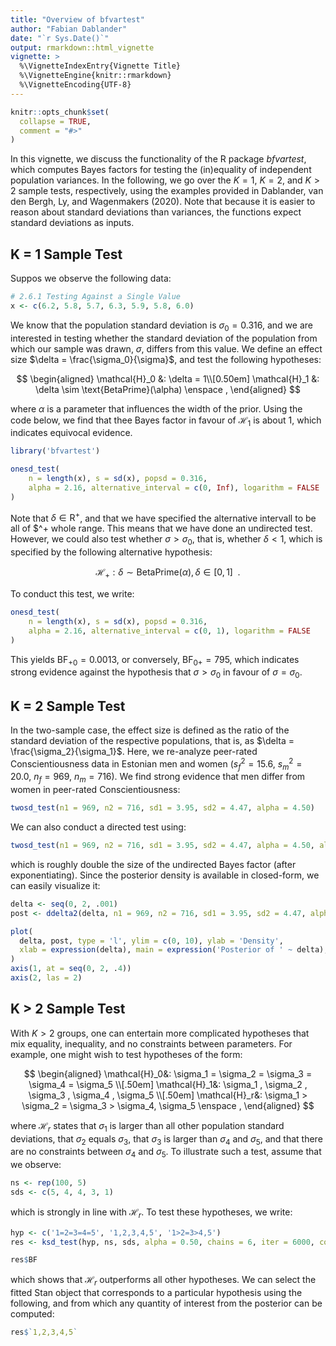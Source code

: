 ```yaml
---
title: "Overview of bfvartest"
author: "Fabian Dablander"
date: "`r Sys.Date()`"
output: rmarkdown::html_vignette
vignette: >
  %\VignetteIndexEntry{Vignette Title}
  %\VignetteEngine{knitr::rmarkdown}
  %\VignetteEncoding{UTF-8}
---
```


```r
knitr::opts_chunk$set(
  collapse = TRUE,
  comment = "#>"
)
```

In this vignette, we discuss the functionality of the R package *bfvartest*, which computes Bayes factors for testing the (in)equality of independent population variances. In the following, we go over the $K = 1$, $K = 2$, and $K > 2$ sample tests, respectively, using the examples provided in Dablander, van den Bergh, Ly, and Wagenmakers (2020). Note that because it is easier to reason about standard deviations than variances, the functions expect standard deviations as inputs.

## K = 1 Sample Test
Suppos we observe the following data:

```r
# 2.6.1 Testing Against a Single Value
x <- c(6.2, 5.8, 5.7, 6.3, 5.9, 5.8, 6.0)
```

We know that the population standard deviation is $\sigma_0 = 0.316$, and we are interested in testing whether the standard deviation of the population from which our sample was drawn, $\sigma$, differs from this value. We define an effect size $\delta = \frac{\sigma_0}{\sigma}$, and test the following hypotheses:

$$
\begin{aligned}
\mathcal{H}_0 &: \delta = 1\\[0.50em]
\mathcal{H}_1 &: \delta \sim \text{BetaPrime}(\alpha) \enspace ,
\end{aligned}
$$

where $\alpha$ is a parameter that influences the width of the prior. Using the code below, we find that thee Bayes factor in favour of $\mathcal{H}_1$ is about 1, which indicates equivocal evidence.

```r
library('bfvartest')

onesd_test(
    n = length(x), s = sd(x), popsd = 0.316,
    alpha = 2.16, alternative_interval = c(0, Inf), logarithm = FALSE
)
```

Note that $\delta \in \mathrm{R}^{+}$, and that we have specified the alternative intervall to be all of $\mathrm{R}^+ whole range. This means that we have done an undirected test. However, we could also test whether $\sigma > \sigma_0$, that is, whether $\delta < 1$, which is specified by the following alternative hypothesis:

$$
\mathcal{H}_+ : \delta \sim \text{BetaPrime}(\alpha), \delta \in [0, 1] \enspace .
$$

To conduct this test, we write:

```r
onesd_test(
    n = length(x), s = sd(x), popsd = 0.316,
    alpha = 2.16, alternative_interval = c(0, 1), logarithm = FALSE
)
```

This yields $\text{BF}_{+0} = 0.0013$, or conversely, $\text{BF}_{0+} = 795$, which indicates strong evidence against the hypothesis that $\sigma > \sigma_0$ in favour of $\sigma = \sigma_0$.


## K = 2 Sample Test
In the two-sample case, the effect size is defined as the ratio of the standard deviation of the respective populations, that is, as $\delta = \frac{\sigma_2}{\sigma_1}$. Here, we re-analyze peer-rated Conscientiousness data in Estonian men and women ($s_f^2 = 15.6$, $s_m^2 = 20.0$, $n_f = 969$, $n_m = 716$). We find strong evidence that men differ from women in peer-rated Conscientiousness:

```r
twosd_test(n1 = 969, n2 = 716, sd1 = 3.95, sd2 = 4.47, alpha = 4.50)
```

We can also conduct a directed test using:

```r
twosd_test(n1 = 969, n2 = 716, sd1 = 3.95, sd2 = 4.47, alpha = 4.50, alternative_interval = c(1, Inf))
```

which is roughly double the size of the undirected Bayes factor (after exponentiating). Since the posterior density is available in closed-form, we can easily visualize it:

```r
delta <- seq(0, 2, .001)
post <- ddelta2(delta, n1 = 969, n2 = 716, sd1 = 3.95, sd2 = 4.47, alpha = 4.50)

plot(
  delta, post, type = 'l', ylim = c(0, 10), ylab = 'Density',
  xlab = expression(delta), main = expression('Posterior of ' ~ delta), axes = FALSE
)
axis(1, at = seq(0, 2, .4))
axis(2, las = 2)
```


## K > 2 Sample Test
With $K > 2$ groups, one can entertain more complicated hypotheses that mix equality, inequality, and no constraints between parameters. For example, one might wish to test hypotheses of the form:

$$
\begin{aligned}
\mathcal{H}_0&: \sigma_1 = \sigma_2 = \sigma_3 = \sigma_4 = \sigma_5 \\[.50em]
\mathcal{H}_1&: \sigma_1 , \sigma_2 , \sigma_3 , \sigma_4 , \sigma_5 \\[.50em]
\mathcal{H}_r&: \sigma_1 > \sigma_2 = \sigma_3 > \sigma_4, \sigma_5 \enspace ,
\end{aligned}
$$

where $\mathcal{H}_r$ states that $\sigma_1$ is larger than all other population standard deviations, that $\sigma_2$ equals $\sigma_3$, that $\sigma_3$ is larger than $\sigma_4$ and $\sigma_5$, and that there are no constraints between $\sigma_4$ and $\sigma_5$. To illustrate such a test, assume that we observe:

```r
ns <- rep(100, 5)
sds <- c(5, 4, 4, 3, 1)
```

which is strongly in line with $\mathcal{H}_r$. To test these hypotheses, we write:

```r
hyp <- c('1=2=3=4=5', '1,2,3,4,5', '1>2=3>4,5')
res <- ksd_test(hyp, ns, sds, alpha = 0.50, chains = 6, iter = 6000, cores = 6)

res$BF
```

which shows that $\mathcal{H}_r$ outperforms all other hypotheses. We can select the fitted Stan object that corresponds to a particular hypothesis using the following, and from which any quantity of interest from the posterior can be computed:

```r
res$`1,2,3,4,5`
```




